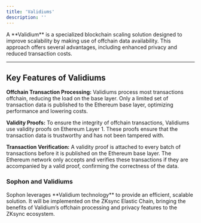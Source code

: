 ```yaml
---
title: 'Validiums'
description: ''
---
```


<Note>
A **Validium** is a specialized blockchain scaling solution designed to improve scalability by making use of offchain data availability. This approach offers several advantages, including enhanced privacy and reduced transaction costs.
</Note>

---

## Key Features of Validiums

**Offchain Transaction Processing:** Validiums process most transactions offchain, reducing the load on the base layer. Only a limited set of transaction data is published to the Ethereum base layer, optimizing performance and lowering costs.

**Validity Proofs:** To ensure the integrity of offchain transactions, Validiums use validity proofs on Ethereum Layer 1. These proofs ensure that the transaction data is trustworthy and has not been tampered with.

**Transaction Verification:** A validity proof is attached to every batch of transactions before it is published on the Ethereum base layer. The Ethereum network only accepts and verifies these transactions if they are accompanied by a valid proof, confirming the correctness of the data.

### Sophon and Validiums

<Tip>
Sophon leverages **Validium technology** to provide an efficient, scalable solution. It will be implemented on the ZKsync Elastic Chain, bringing the benefits of Validium’s offchain processing and privacy features to the ZKsync ecosystem.
</Tip>
